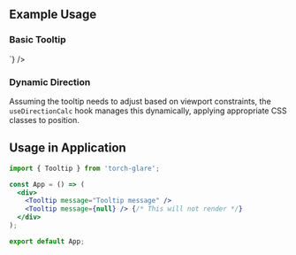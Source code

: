 
<Title>Tooltip Component</Title>
<Meta title="UI Components/Tooltip" component={Tooltip} of={TooltipStories} />

## Example Usage

### Basic Tooltip
<Tooltip message="This is a tooltip" />
<Source code={`<Tooltip message="This is a tooltip" />`} />

### Dynamic Direction
Assuming the tooltip needs to adjust based on viewport constraints, the `useDirectionCalc` hook manages this dynamically, applying appropriate CSS classes to position.

## Usage in Application

```jsx
import { Tooltip } from 'torch-glare';

const App = () => (
  <div>
    <Tooltip message="Tooltip message" />
    <Tooltip message={null} /> {/* This will not render */}
  </div>
);

export default App;
```